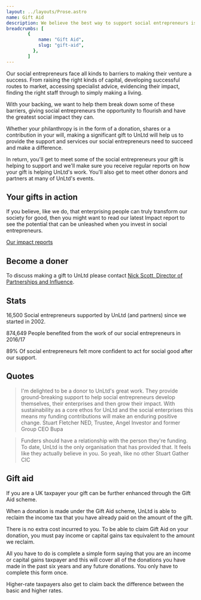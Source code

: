 ```yaml
---
layout: ../layouts/Prose.astro
name: Gift Aid
description: We believe the best way to support social entrepreneurs is to invest directly in them, providing them with financial and non-financial support. But there is still so much more we can do
breadcrumbs: [
        {
            name: "Gift Aid",
            slug: "gift-aid",
          },
        ]
---
```


Our social entrepreneurs face all kinds to barriers to making their venture a success. From raising the right kinds of capital, developing successful routes to market, accessing specialist advice, evidencing their impact, finding the right staff through to simply making a living.

With your backing, we want to help them break down some of these barriers, giving social entrepreneurs the opportunity to flourish and have the greatest social impact they can.

Whether your philanthropy is in the form of a donation, shares or a contribution in your will, making a significant gift to UnLtd will help us to provide the support and services our social entrepreneurs need to succeed and make a difference.

In return, you'll get to meet some of the social entrepreneurs your gift is helping to support and we'll make sure you receive regular reports on how your gift is helping UnLtd's work. You'll also get to meet other donors and partners at many of UnLtd's events.

## Your gifts in action

If you believe, like we do, that enterprising people can truly transform our society for good, then you might want to read our latest Impact report to see the potential that can be unleashed when you invest in social entrepreneurs.

[Our impact reports](/reports#impact-reports)

## Become a doner

To discuss making a gift to UnLtd please contact [Nick Scott, Director of Partnerships and Influence](mailto:nickscott@unltd.org.uk).

## Stats

16,500
Social entrepreneurs supported by UnLtd (and partners) since we started in 2002.

874,649
People benefited from the work of our social entrepreneurs in 2016/17

89%
Of social entrepreneurs felt more confident to act for social good after our support.

## Quotes

> I'm delighted to be a donor to UnLtd's great work. They provide ground-breaking support to help social entrepreneurs develop themselves, their enterprises and then grow their impact. With sustainability as a core ethos for UnLtd and the social enterprises this means my funding contributions will make an enduring positive change.
> Stuart Fletcher
> NED, Trustee, Angel Investor and former Group CEO Bupa

> Funders should have a relationship with the person they're funding. To date, UnLtd is the only organisation that has provided that. It feels like they actually believe in you. So yeah, like no other
> Stuart
> Gather CIC

## Gift aid

If you are a UK taxpayer your gift can be further enhanced through the Gift Aid scheme.

When a donation is made under the Gift Aid scheme, UnLtd is able to reclaim the income tax that you have already paid on the amount of the gift.

There is no extra cost incurred to you. To be able to claim Gift Aid on your donation, you must pay income or capital gains tax equivalent to the amount we reclaim.

All you have to do is complete a simple form saying that you are an income or capital gains taxpayer and this will cover all of the donations you have made in the past six years and any future donations. You only have to complete this form once.

Higher-rate taxpayers also get to claim back the difference between the basic and higher rates.
